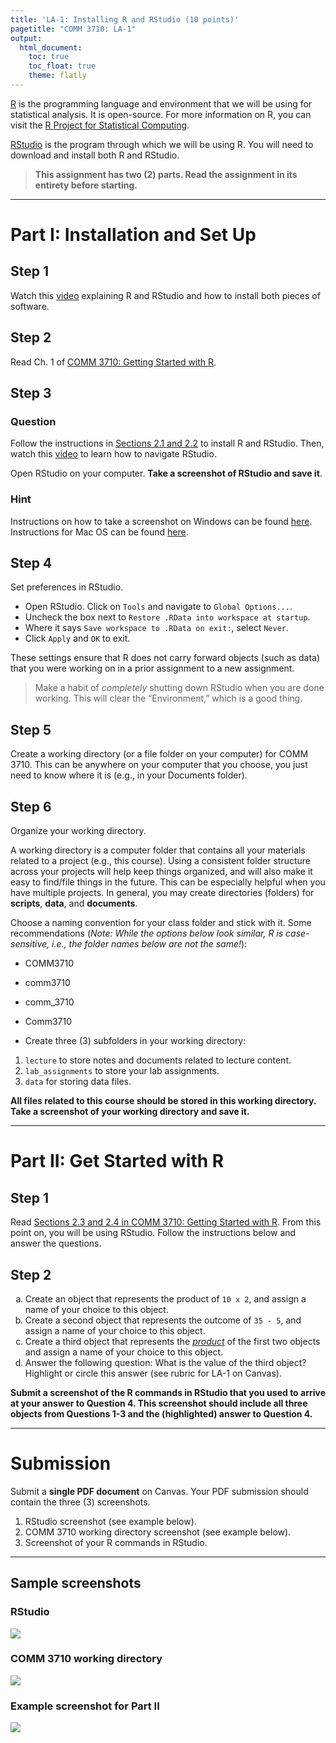 ```yaml
---
title: 'LA-1: Installing R and RStudio (10 points)'
pagetitle: "COMM 3710: LA-1"
output:
  html_document:
    toc: true
    toc_float: true
    theme: flatly
---
```


[R](https://cran.r-project.org/) is the programming language and environment that we will be using for statistical analysis. It is open-source. For more information on R, you can visit the [R Project for Statistical Computing](https://www.r-project.org/).

[RStudio](https://rstudio.com/) is the program through which we will be using R. You will need to download and install both R and RStudio.

>**This assignment has two (2) parts. Read the assignment in its entirety before starting.**

---

# Part I: Installation and Set Up
## Step 1
Watch this [video](https://youtu.be/ZvPFKfNHBNQ) explaining R and RStudio and how to install both pieces of software.

## Step 2
Read Ch. 1 of [COMM 3710: Getting Started with R](https://sarakyeo.github.io/COMM-3710-bookdown/docs/index.html).

## Step 3 {.tabset .tabset-fade}
### Question
Follow the instructions in [Sections 2.1 and 2.2](https://sarakyeo.github.io/COMM-3710-bookdown/docs/start.html#install) to install R and RStudio. Then, watch this [video](https://rstudio.com/products/rstudio/?wvideo=520zbd3tij) to learn how to navigate RStudio. 

Open RStudio on your computer. **Take a screenshot of RStudio and save it**.

### Hint
Instructions on how to take a screenshot on Windows can be found [here](https://support.microsoft.com/en-us/windows/use-snipping-tool-to-capture-screenshots-00246869-1843-655f-f220-97299b865f6b). Instructions for Mac OS can be found [here](https://support.apple.com/en-us/HT201361).

## Step 4
Set preferences in RStudio.

- Open RStudio. Click on `Tools` and navigate to `Global Options...`.
- Uncheck the box next to `Restore .RData into workspace at startup`.
- Where it says `Save workspace to .RData on exit:`, select `Never`.
- Click `Apply` and `OK` to exit.

These settings ensure that R does not carry forward objects (such as data) that you were working on in a prior assignment to a new assignment.

> Make a habit of *completely* shutting down RStudio when you are done working. This will clear the "Environment," which is a good thing.

## Step 5
Create a working directory (or a file folder on your computer) for COMM 3710. This can be anywhere on your computer that you choose, you just need to know where it is (e.g., in your Documents folder).

## Step 6
Organize your working directory.

A working directory is a computer folder that contains all your materials related to a project (e.g., this course). Using a consistent folder structure across your projects will help keep things organized, and will also make it easy to find/file things in the future. This can be especially helpful when you have multiple projects. In general, you may create directories (folders) for **scripts**, **data**, and **documents**.

Choose a naming convention for your class folder and stick with it. Some recommendations (*Note: While the options below look similar, R is case-sensitive, i.e., the folder names below are not the same!*):

- COMM3710
- comm3710
- comm_3710
- Comm3710

- Create three (3) subfolders in your working directory:

1. `lecture` to store notes and documents related to lecture content.
2. `lab_assignments` to store your lab assignments.
3. `data` for storing data files.

**All files related to this course should be stored in this working directory. Take a screenshot of your working directory and save it.**

---

# Part II: Get Started with R
## Step 1
Read [Sections 2.3 and 2.4 in COMM 3710: Getting Started with R](https://sarakyeo.github.io/COMM-3710-bookdown/docs/start.html#how-do-i-use-r). From this point on, you will be using RStudio. Follow the instructions below and answer the questions. 

## Step 2
a) Create an object that represents the product of `10 x 2`, and assign a name of your choice to this object.
b) Create a second object that represents the outcome of `35 - 5`, and assign a name of your choice to this object.
c) Create a third object that represents the *[product](https://en.wikipedia.org/wiki/Product_(mathematics))* of the first two objects and assign a name of your choice to this object.
d) Answer the following question: What is the value of the third object? Highlight or circle this answer (see rubric for LA-1 on Canvas).

**Submit a screenshot of the R commands in RStudio that you used to arrive at your answer to Question 4. This screenshot should include all three objects from Questions 1-3 and the (highlighted) answer to Question 4.**

---

# Submission 
Submit a **single PDF document** on Canvas. Your PDF submission should contain the three (3) screenshots.

1. RStudio screenshot (see example below).
2. COMM 3710 working directory screenshot (see example below).
3. Screenshot of your R commands in RStudio.

---

## Sample screenshots {.tabset .tabset-fade}
### RStudio
![](LA-1_RStudio.png)

### COMM 3710 working directory
![](LA-1_wd.png)

### Example screenshot for Part II
![](LA-1_ex-obj.png)

